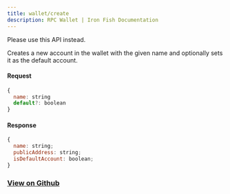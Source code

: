 ```yaml
---
title: wallet/create
description: RPC Wallet | Iron Fish Documentation
---
```


<Warning>Please use this API instead.</Warning>

Creates a new account in the wallet with the given name and optionally sets it as the default account.

#### Request

```js
{
  name: string
  default?: boolean
}
```

#### Response

```js
{
  name: string;
  publicAddress: string;
  isDefaultAccount: boolean;
}
```

### [View on Github](https://github.com/iron-fish/ironfish/blob/master/ironfish/src/rpc/routes/wallet/create.ts)
